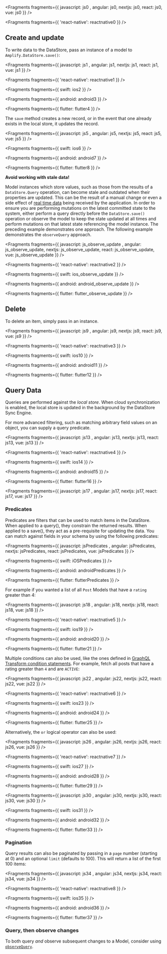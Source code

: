 
<Fragments fragments={{  javascript: js0 , angular: js0, nextjs: js0, react: js0, vue: js0 }} />


<Fragments fragments={{ 'react-native': reactnative0 }} />

## Create and update

To write data to the DataStore, pass an instance of a model to `Amplify.DataStore.save()`:


<Fragments fragments={{  javascript: js1 , angular: js1, nextjs: js1, react: js1, vue: js1 }} />


<Fragments fragments={{ 'react-native': reactnative1 }} />


<Fragments fragments={{ swift: ios2 }} />


<Fragments fragments={{ android: android3 }} />


<Fragments fragments={{ flutter: flutter4 }} />

The `save` method creates a new record, or in the event that one already exists in the local store, it updates the record.


<Fragments fragments={{  javascript: js5 , angular: js5, nextjs: js5, react: js5, vue: js5 }} />


<Fragments fragments={{ swift: ios6 }} />


<Fragments fragments={{ android: android7 }} />


<Fragments fragments={{ flutter: flutter8 }} />

<Callout warning>

**Avoid working with stale data!**

Model instances which store values, such as those from the results of a `DataStore.Query` operation, can become stale and outdated when their properties are updated. This can be the result of a manual change or even a side effect of [real time data](/[platform]/prev/build-a-backend/more-features/datastore/sync-to-cloud/#distributed-data) being received by the application. In order to ensure you are performing mutations on the latest committed state to the system, either perform a query directly before the `DataStore.save()` operation or observe the model to keep the state updated at all times and perform mutations on that latest state referencing the model instance. The preceding example demonstrates one approach. The following example demonstrates the `observeQuery` approach.

</Callout>


<Fragments fragments={{  javascript: js_observe_update , angular: js_observe_update, nextjs: js_observe_update, react: js_observe_update, vue: js_observe_update }} />


<Fragments fragments={{ 'react-native': reactnative2 }} />


<Fragments fragments={{ swift: ios_observe_update }} />


<Fragments fragments={{ android: android_observe_update }} />


<Fragments fragments={{ flutter: flutter_observe_update }} />

## Delete

To delete an item, simply pass in an instance.


<Fragments fragments={{  javascript: js9 , angular: js9, nextjs: js9, react: js9, vue: js9 }} />


<Fragments fragments={{ 'react-native': reactnative3 }} />


<Fragments fragments={{ swift: ios10 }} />


<Fragments fragments={{ android: android11 }} />


<Fragments fragments={{ flutter: flutter12 }} />

## Query Data

Queries are performed against the _local store_. When cloud synchronization is enabled, the local store is updated in the background by the DataStore Sync Engine.

For more advanced filtering, such as matching arbitrary field values on an object, you can supply a query predicate.


<Fragments fragments={{  javascript: js13 , angular: js13, nextjs: js13, react: js13, vue: js13 }} />


<Fragments fragments={{ 'react-native': reactnative4 }} />


<Fragments fragments={{ swift: ios14 }} />


<Fragments fragments={{ android: android15 }} />


<Fragments fragments={{ flutter: flutter16 }} />


<Fragments fragments={{  javascript: js17 , angular: js17, nextjs: js17, react: js17, vue: js17 }} />

### Predicates

Predicates are filters that can be used to match items in the DataStore. When applied to a query(), they constrain the returned results. When applied to a save(), they act as a pre-requisite for updating the data. You can match against fields in your schema by using the following predicates:


<Fragments fragments={{  javascript: jsPredicates , angular: jsPredicates, nextjs: jsPredicates, react: jsPredicates, vue: jsPredicates }} />


<Fragments fragments={{ swift: iOSPredicates }} />


<Fragments fragments={{ android: androidPredicates }} />


<Fragments fragments={{ flutter: flutterPredicates }} />

For example if you wanted a list of all `Post` Models that have a `rating` greater than 4:


<Fragments fragments={{  javascript: js18 , angular: js18, nextjs: js18, react: js18, vue: js18 }} />


<Fragments fragments={{ 'react-native': reactnative5 }} />


<Fragments fragments={{ swift: ios19 }} />


<Fragments fragments={{ android: android20 }} />


<Fragments fragments={{ flutter: flutter21 }} />

Multiple conditions can also be used, like the ones defined in [GraphQL Transform condition statements](/[platform]/tools/cli/graphqlapi/data-modeling/). For example, fetch all posts that have a rating greater than `4` and are `ACTIVE`:


<Fragments fragments={{  javascript: js22 , angular: js22, nextjs: js22, react: js22, vue: js22 }} />


<Fragments fragments={{ 'react-native': reactnative6 }} />


<Fragments fragments={{ swift: ios23 }} />


<Fragments fragments={{ android: android24 }} />


<Fragments fragments={{ flutter: flutter25 }} />

Alternatively, the `or` logical operator can also be used:


<Fragments fragments={{  javascript: js26 , angular: js26, nextjs: js26, react: js26, vue: js26 }} />


<Fragments fragments={{ 'react-native': reactnative7 }} />


<Fragments fragments={{ swift: ios27 }} />


<Fragments fragments={{ android: android28 }} />


<Fragments fragments={{ flutter: flutter29 }} />


<Fragments fragments={{  javascript: js30 , angular: js30, nextjs: js30, react: js30, vue: js30 }} />


<Fragments fragments={{ swift: ios31 }} />


<Fragments fragments={{ android: android32 }} />


<Fragments fragments={{ flutter: flutter33 }} />

### Pagination

Query results can also be paginated by passing in a `page` number (starting at 0) and an optional `limit` (defaults to 100). This will return a list of the first 100 items:


<Fragments fragments={{  javascript: js34 , angular: js34, nextjs: js34, react: js34, vue: js34 }} />


<Fragments fragments={{ 'react-native': reactnative8 }} />


<Fragments fragments={{ swift: ios35 }} />


<Fragments fragments={{ android: android36 }} />


<Fragments fragments={{ flutter: flutter37 }} />

### Query, then observe changes

<Callout>

To both query _and_ observe subsequent changes to a Model, consider using [`observeQuery`](/[platform]/prev/build-a-backend/more-features/datastore/real-time/#displaying-data-during-the-sync-process-with-observequery).

</Callout>
